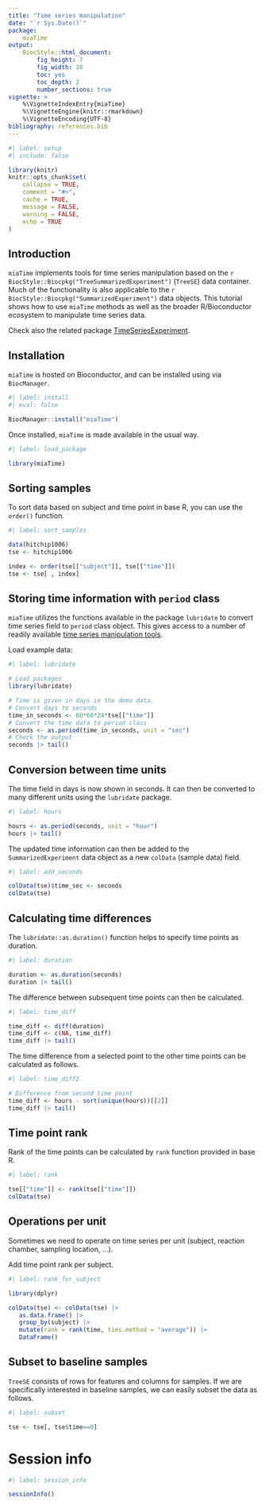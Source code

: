 ```yaml
---
title: "Time series manipulation"
date: "`r Sys.Date()`"
package: 
    miaTime
output: 
    BiocStyle::html_document:
        fig_height: 7
        fig_width: 10
        toc: yes
        toc_depth: 2
        number_sections: true
vignette: >
    %\VignetteIndexEntry{miaTime}
    %\VignetteEngine{knitr::rmarkdown}
    %\VignetteEncoding{UTF-8}
bibliography: references.bib
---
```


```r
#| label: setup
#| include: false

library(knitr)
knitr::opts_chunk$set(
    collapse = TRUE,
    comment = "#>",
    cache = TRUE,
    message = FALSE,
    warning = FALSE,
    echo = TRUE
)
```

## Introduction

`miaTime` implements tools for time series manipulation based on the
`r BiocStyle::Biocpkg("TreeSummarizedExperiment")` (`TreeSE`) data container.
Much of the functionality is also applicable to the
`r BiocStyle::Biocpkg("SummarizedExperiment")` data objects. This tutorial
shows how to use `miaTime` methods as well as the broader R/Bioconductor
ecosystem to manipulate time series data.

Check also the related package
[TimeSeriesExperiment](https://github.com/nlhuong/TimeSeriesExperiment).

## Installation

`miaTime` is hosted on Bioconductor, and can be installed using via
`BiocManager`.

```r
#| label: install
#| eval: false

BiocManager::install("miaTime")
```

Once installed, `miaTime` is made available in the usual way.

```r
#| label: load_package

library(miaTime)
```

## Sorting samples 

To sort data based on subject and time point in base R, you can use the
`order()` function.

```r
#| label: sort_samples

data(hitchip1006)
tse <- hitchip1006

index <- order(tse[["subject"]], tse[["time"]])
tse <- tse[ , index]
```

## Storing time information with `period` class

`miaTime` utilizes the functions available in the package `lubridate`
to convert time series field to `period` class object. This gives access to a 
number of readily available
[time series manipulation tools](https://cran.r-project.org/web/packages/lubridate/vignettes/lubridate.html).


Load example data:

```r
#| label: lubridate

# Load packages
library(lubridate)

# Time is given in days in the demo data.
# Convert days to seconds
time_in_seconds <- 60*60*24*tse[["time"]]
# Convert the time data to period class
seconds <- as.period(time_in_seconds, unit = "sec")
# Check the output
seconds |> tail()
```

## Conversion between time units

The time field in days is now shown in seconds. It can then be
converted to many different units using the `lubridate` package.

```r
#| label: hours

hours <- as.period(seconds, unit = "hour")
hours |> tail()
```

The updated time information can then be added to the
`SummarizedExperiment` data object as a new `colData` (sample data)
field.

```r
#| label: add_seconds

colData(tse)$time_sec <- seconds
colData(tse)
```

## Calculating time differences 

The `lubridate::as.duration()` function helps to specify time points as
duration.

```r
#| label: duration

duration <- as.duration(seconds)
duration |> tail()
```

The difference between subsequent time points can then be calculated.

```r
#| label: time_diff

time_diff <- diff(duration)
time_diff <- c(NA, time_diff)
time_diff |> tail()
```

The time difference from a selected point to the other time points
can be calculated as follows.

```r
#| label: time_diff2

# Difference from second time point
time_diff <- hours - sort(unique(hours))[[2]]
time_diff |> tail()
```

## Time point rank

Rank of the time points can be calculated by `rank` function provided in base R.

```r
#| label: rank

tse[["time"]] <- rank(tse[["time"]])
colData(tse)
```

## Operations per unit

Sometimes we need to operate on time series per unit (subject, reaction chamber,
sampling location, ...).

Add time point rank per subject.

```r
#| label: rank_for_subject

library(dplyr)

colData(tse) <- colData(tse) |>
   as.data.frame() |>
   group_by(subject) |>
   mutate(rank = rank(time, ties.method = "average")) |>
   DataFrame()
```

## Subset to baseline samples

`TreeSE` consists of rows for features and columns for samples. If we are
specifically interested in baseline samples, we can easily subset the data as
follows.

```r
#| label: subset

tse <- tse[, tse$time==0]
```

# Session info

```r
#| label: session_info

sessionInfo()
```
